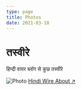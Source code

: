 ```yaml
---
type: page
title: Photos
date: 2021-03-18
---
```


# तस्वीरे

हिन्दी वायर ब्लॉग से कुछ तस्वीरे 

<Image
  src="https://www.hindiwire.in/wp-content/uploads/2021/10/hindi-wire-banner.jpg"
  alt="Photo"
  width={1125}
  height={750}
  priority
  className="next-image"
/>
[Hindi Wire About ↗ ](https://www.hindiwire.in/about)

